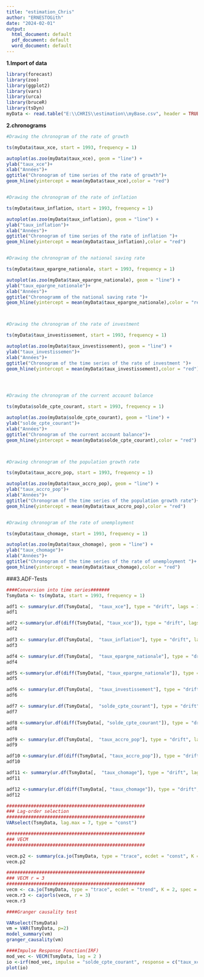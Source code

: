 ---
title: "estimation_Chris"
author: "ERNESTOGith"
date: "2024-02-01"
output:
  html_document: default
  pdf_document: default
  word_document: default
---

**1.Import of data**

```{r}
library(forecast)
library(zoo)
library(ggplot2)
library(vars)
library(urca)
library(bruceR)
library(tsDyn)
myData <- read.table("E:\\CHRIS\\estimation\\myBase.csv", header = TRUE, sep = ";", dec = ",")
```



**2.chronograms**

```{r}

#Drawing the chronogram of the rate of growth

ts(myData$taux_xce, start = 1993, frequency = 1)

autoplot(as.zoo(myData$taux_xce), geom = "line") +
ylab("taux_xce")+
xlab("Années")+
ggtitle("Chronogram of time series of the rate of growth")+
geom_hline(yintercept = mean(myData$taux_xce),color = "red")


#Drawing the chronogram of the rate of inflation 

ts(myData$taux_inflation, start = 1993, frequency = 1)

autoplot(as.zoo(myData$taux_inflation), geom = "line") +
ylab("taux_inflation")+
xlab("Années")+
ggtitle("Chronogram of time series of the rate of inflation ")+
geom_hline(yintercept = mean(myData$taux_inflation),color = "red")


#Drawing the chronogram of the national saving rate

ts(myData$taux_epargne_nationale, start = 1993, frequency = 1)

autoplot(as.zoo(myData$taux_epargne_nationale), geom = "line") +
ylab("taux_epargne_nationale")+
xlab("Années")+
ggtitle("Chronogramm of the national saving rate ")+
geom_hline(yintercept = mean(myData$taux_epargne_nationale),color = "red")



#Drawing the chronogram of the rate of investment 

ts(myData$taux_investissement, start = 1993, frequency = 1)

autoplot(as.zoo(myData$taux_investissement), geom = "line") +
ylab("taux_investissemen")+
xlab("Années")+
ggtitle("Chronogram of the time series of the rate of investment ")+
geom_hline(yintercept = mean(myData$taux_investissement),color = "red")




#Drawing the chronogram of the current account balance

ts(myData$solde_cpte_courant, start = 1993, frequency = 1)

autoplot(as.zoo(myData$solde_cpte_courant), geom = "line") +
ylab("solde_cpte_courant")+
xlab("Années")+
ggtitle("Chronogram of the current account balance")+
geom_hline(yintercept = mean(myData$solde_cpte_courant),color = "red")



#Drawing chronogram of the population growth rate 

ts(myData$taux_accro_pop, start = 1993, frequency = 1)

autoplot(as.zoo(myData$taux_accro_pop), geom = "line") +
ylab("taux_accro_pop")+
xlab("Années")+
ggtitle("Chronogram of the time series of the population growth rate")+
geom_hline(yintercept = mean(myData$taux_accro_pop),color = "red")


#Drawing chronogram of the rate of unemployment

ts(myData$taux_chomage, start = 1993, frequency = 1)

autoplot(as.zoo(myData$taux_chomage), geom = "line") +
ylab("taux_chomage")+
xlab("Années")+
ggtitle("Chronogram of the time series of the rate of unemployment ")+
geom_hline(yintercept = mean(myData$taux_chomage),color = "red")

```


###3.ADF-Tests

```{r}
####Conversion into time series#######
TsmyData <- ts(myData, start = 1993, frequency = 1)
```


```{r}
adf1 <- summary(ur.df(TsmyData[,  "taux_xce"], type = "drift", lags = 1))
adf1

adf2 <-summary(ur.df(diff(TsmyData[, "taux_xce"]), type = "drift", lags = 1))
adf2
```


```{r}
adf3 <- summary(ur.df(TsmyData[,  "taux_inflation"], type = "drift", lags = 1))
adf3

```



```{r}
adf4 <- summary(ur.df(TsmyData[,  "taux_epargne_nationale"], type = "drift", lags = 1))
adf4

adf5 <-summary(ur.df(diff(TsmyData[, "taux_epargne_nationale"]), type = "drift", lags = 1))
adf5
```


```{r}
adf6 <- summary(ur.df(TsmyData[,  "taux_investissement"], type = "drift", lags = 1))
adf6
```


```{r}
adf7 <- summary(ur.df(TsmyData[,  "solde_cpte_courant"], type = "drift", lags = 1))
adf7

adf8 <-summary(ur.df(diff(TsmyData[, "solde_cpte_courant"]), type = "drift", lags = 1))
adf8
```


```{r}
adf9 <- summary(ur.df(TsmyData[,  "taux_accro_pop"], type = "drift", lags = 1))
adf9

adf10 <-summary(ur.df(diff(TsmyData[, "taux_accro_pop"]), type = "drift", lags = 1))
adf10
```



```{r}
adf11 <- summary(ur.df(TsmyData[,  "taux_chomage"], type = "drift", lags = 1))
adf11

adf12 <-summary(ur.df(diff(TsmyData[, "taux_chomage"]), type = "drift", lags = 1))
adf12
```


```{r}
###################################################
### Lag-order selection
###################################################
VARselect(TsmyData, lag.max = 7, type = "const")
```

```{r}
###################################################
### VECM
###################################################

vecm.p2 <- summary(ca.jo(TsmyData, type = "trace", ecdet = "const", K = 2, spec = "transitory")) 
vecm.p2

```


```{r}
###################################################
### VECM r = 3
###################################################
vecm <- ca.jo(TsmyData, type = "trace", ecdet = "trend", K = 2, spec = "transitory") 
vecm.r3 <- cajorls(vecm, r = 3)
vecm.r3
```

```{r}
####Granger causality test

VARselect(TsmyData)
vm = VAR(TsmyData, p=2)
model_summary(vm)
granger_causality(vm)

```



```{r}
####Impulse Response Fonction(IRF)
mod_vec <- VECM(TsmyData, lag = 2 )
io <-irf(mod_vec, impulse = "solde_cpte_courant", response = c("taux_xce", "taux_inflation", "taux_epargne_nationale",  "taux_investissement", "taux_accro_pop", "taux_chomage"), boot = TRUE)
plot(io)
```


